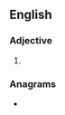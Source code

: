 ==English==

===Adjective===
{{head|en|adjective superlative form}}

# {{en-superlative of|racy}}

===Anagrams===
* {{anagrams|en|atresic|cristae|cristæ|stearic}}